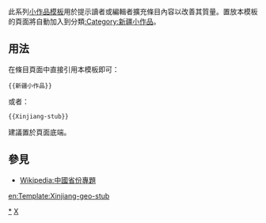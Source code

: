 <includeonly></includeonly><noinclude>{{template doc page viewed directly}}</noinclude>
<!-- 在本行下編輯模板說明 -->
此系列[[:Category:小作品模板|小作品模板]]用於提示讀者或編輯者擴充條目內容以改善其質量。置放本模板的頁面將自動加入到分類[[:Category:新疆小作品]]。
== 用法 ==
在條目頁面中直接引用本模板即可：
<pre>{{新疆小作品}}
</pre>
或者：
<pre>{{Xinjiang-stub}}
</pre>
建議置於頁面底端。
== 參見 ==
* [[Wikipedia:中國省份專題]]
<includeonly>
<!-- 本行下加入模板的分類 -->
[[Category:新疆小作品|*]]
[[Category:中國地理小作品模板|X]]
<!-- 本行下加入模板的跨語言鏈接 -->
[[en:Template:Xinjiang-geo-stub]]
</includeonly>